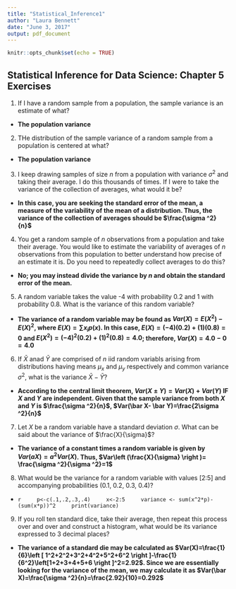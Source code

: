 ```yaml
---
title: "Statistical_Inference1"
author: "Laura Bennett"
date: "June 3, 2017"
output: pdf_document
---
```


```r
knitr::opts_chunk$set(echo = TRUE)
```

## Statistical Inference for Data Science: Chapter 5 Exercises

1. If I have a random sample from a population, the sample variance is an estimate of what?
  + **The population variance**
  
2. THe distribution of the sample variance of a random sample from a population is centered at what?
  + **The population variance**
  
3. I keep drawing samples of size $n$ from a population with variance $\sigma ^2$ and taking their average. I do this thousands of times. If I were to take the variance of the collection of averages, what would it be?
  + **In this case, you are seeking the standard error of the mean, a measure of the variability of the mean of a distribution. Thus, the variance of the collection of averages should be $\frac{\sigma ^2}{n}$**

4. You get a random sample of $n$ observations from a population and take their average. You would like to estimate the variability of averages of $n$ observations from this population to better understand how precise of an estimate it is. Do you need to repeatedly collect averages to do this?
  + **No; you may instead divide the variance by $n$ and obtain the standard error of the mean.**
  
5. A random variable takes the value -4 with probability 0.2 and 1 with probability 0.8. What is the variance of this random variable?
  +  **The variance of a random variable may be found as $Var(X)=E(X^2)-E(X)^2$, where $E(X)=\sum x_ip(x)$. In this case, $E(X)=(-4)(0.2)+(1)(0.8)=0$ and $E(X^2)=(-4)^2(0.2)+(1)^2(0.8)=4.0$; therefore, $Var(X)=4.0-0=4.0$**
  
6. If $\bar X$ anad $\bar Y$ are comprised of $n$ iid random variabls arising from distributions having means $\mu _x$ and $\mu _y$ respectively and common variance $\sigma ^2$, what is the variance $\bar X - \bar Y$?
  + **According to the central limit theorem, $Var(X\pm Y)=Var(X)+Var(Y)$ IF $X$ and $Y$ are independent. Given that the sample variance from both $X$ and $Y$ is $\frac{\sigma ^2}{n}$, $Var(\bar X- \bar Y)=\frac{2\sigma ^2}{n}$ **
  
7. Let $X$ be a random variable have a standard deviation $\sigma$. What can be said about the variance of $\frac{X}{\sigma}$?
  + **The variance of a constant times a random variable is given by $Var(aX)=a^2Var(X)$. Thus, $Var\left (\frac{X}{\sigma}  \right )= \frac{\sigma ^2}{\sigma ^2}=1$ **
  
8. What would be the variance for a random variable with values [2:5] and accompanying probabilities (0.1, 0.2, 0.3, 0.4)?
  +
    ```r
    p<-c(.1,.2,.3,.4)
    x<-2:5
    variance <- sum(x^2*p)-(sum(x*p))^2
    print(variance)
    ```
9. If you roll ten standard dice, take their average, then repeat this process over and over and construct a histogram, what would be its variance expressed to 3 decimal places?
  + **The variance of a standard die may be calculated as $Var(X)=\frac{1}{6}\left [ 1^2+2^2+3^2+4^2+5^2+6^2 \right ]-\frac{1}{6^2}\left[1+2+3+4+5+6 \right ]^2=2.92$. Since we are essentially looking for the variance of the mean, we may calculate it as $Var(\bar X)=\frac{\sigma ^2}{n}=\frac{2.92}{10}=0.292$ **